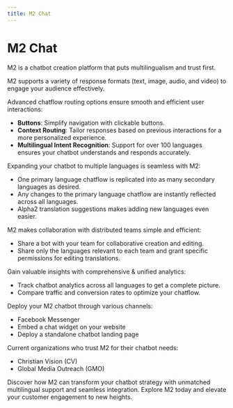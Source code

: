 ```yaml
---
title: M2 Chat
---
```


# M2 Chat

M2 is a chatbot creation platform that puts multilingualism and trust first.

M2 supports a variety of response formats (text, image, audio, and video) to engage your audience effectively.

Advanced chatflow routing options ensure smooth and efficient user interactions:
- **Buttons**: Simplify navigation with clickable buttons.
- **Context Routing**: Tailor responses based on previous interactions for a more personalized experience.
- **Multilingual Intent Recognition**: Support for over 100 languages ensures your chatbot understands and responds accurately.

Expanding your chatbot to multiple languages is seamless with M2:

- One primary language chatflow is replicated into as many secondary languages as desired.
- Any changes to the primary language chatflow are instantly reflected across all languages.
- Alpha2 translation suggestions makes adding new languages even easier.

M2 makes collaboration with distributed teams simple and efficient:

- Share a bot with your team for collaborative creation and editing.
- Share only the languages relevant to each team and grant specific permissions for editing translations.

Gain valuable insights with comprehensive & unified analytics:

- Track chatbot analytics across all languages to get a complete picture.
- Compare traffic and conversion rates to optimize your chatflow.

Deploy your M2 chatbot through various channels:

- Facebook Messenger
- Embed a chat widget on your website 
- Deploy a standalone chatbot landing page 

Current organizations who trust M2 for their chatbot needs:

- Christian Vision (CV)
- Global Media Outreach (GMO)

Discover how M2 can transform your chatbot strategy with unmatched multilingual support and seamless integration. Explore M2 today and elevate your customer engagement to new heights.



